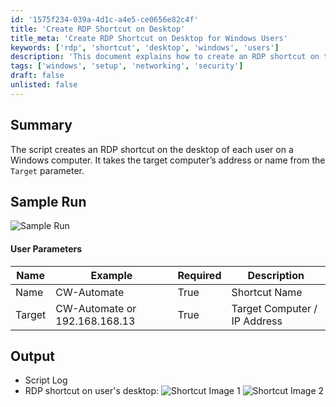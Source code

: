 ```yaml
---
id: '1575f234-039a-4d1c-a4e5-ce0656e82c4f'
title: 'Create RDP Shortcut on Desktop'
title_meta: 'Create RDP Shortcut on Desktop for Windows Users'
keywords: ['rdp', 'shortcut', 'desktop', 'windows', 'users']
description: 'This document explains how to create an RDP shortcut on the desktop of each user on a Windows computer, utilizing the target computer’s address or name from the Target parameter. It includes user parameters, output details, and sample run images.'
tags: ['windows', 'setup', 'networking', 'security']
draft: false
unlisted: false
---
```

## Summary

The script creates an RDP shortcut on the desktop of each user on a Windows computer. It takes the target computer’s address or name from the `Target` parameter.

## Sample Run

![Sample Run](../../../static/img/Desktop-Shortcut---Create---RDP/image_1.png)

#### User Parameters

| Name   | Example                      | Required | Description                     |
|--------|------------------------------|----------|---------------------------------|
| Name   | CW-Automate                  | True     | Shortcut Name                   |
| Target | CW-Automate or 192.168.168.13 | True     | Target Computer / IP Address    |

## Output

- Script Log
- RDP shortcut on user's desktop:
  ![Shortcut Image 1](../../../static/img/Desktop-Shortcut---Create---RDP/image_2.png)
  ![Shortcut Image 2](../../../static/img/Desktop-Shortcut---Create---RDP/image_3.png)












